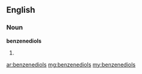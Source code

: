 ==English==

===Noun===
'''benzenediols'''

# {{plural of|[[benzenediol]]}}

[[ar:benzenediols]]
[[mg:benzenediols]]
[[my:benzenediols]]